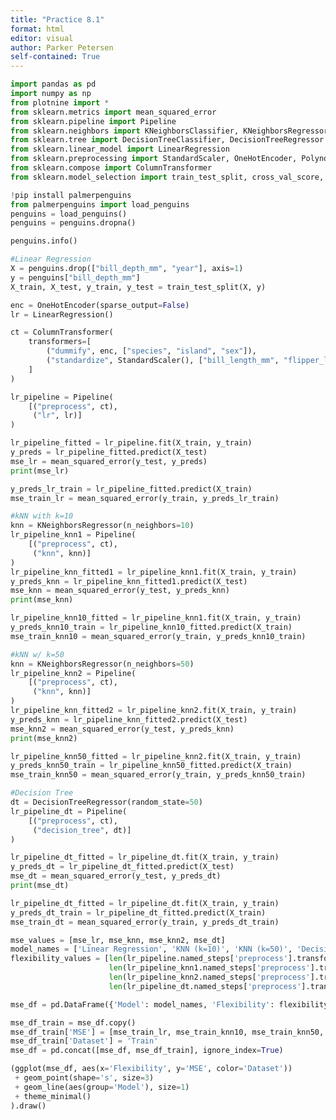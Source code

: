 ```yaml
---
title: "Practice 8.1"
format: html
editor: visual
author: Parker Petersen
self-contained: True
---
```


```python
import pandas as pd
import numpy as np
from plotnine import *
from sklearn.metrics import mean_squared_error
from sklearn.pipeline import Pipeline
from sklearn.neighbors import KNeighborsClassifier, KNeighborsRegressor
from sklearn.tree import DecisionTreeClassifier, DecisionTreeRegressor
from sklearn.linear_model import LinearRegression
from sklearn.preprocessing import StandardScaler, OneHotEncoder, PolynomialFeatures
from sklearn.compose import ColumnTransformer
from sklearn.model_selection import train_test_split, cross_val_score, GridSearchCV
```

```python
!pip install palmerpenguins
from palmerpenguins import load_penguins
penguins = load_penguins()
penguins = penguins.dropna()
```

```python
penguins.info()
```

```python
#Linear Regression
X = penguins.drop(["bill_depth_mm", "year"], axis=1)
y = penguins["bill_depth_mm"]
X_train, X_test, y_train, y_test = train_test_split(X, y)

enc = OneHotEncoder(sparse_output=False)
lr = LinearRegression()

ct = ColumnTransformer(
    transformers=[
        ("dummify", enc, ["species", "island", "sex"]),
        ("standardize", StandardScaler(), ["bill_length_mm", "flipper_length_mm", "body_mass_g"])
    ]
)

lr_pipeline = Pipeline(
    [("preprocess", ct),
     ("lr", lr)]
)

lr_pipeline_fitted = lr_pipeline.fit(X_train, y_train)
y_preds = lr_pipeline_fitted.predict(X_test)
mse_lr = mean_squared_error(y_test, y_preds)
print(mse_lr)

y_preds_lr_train = lr_pipeline_fitted.predict(X_train)
mse_train_lr = mean_squared_error(y_train, y_preds_lr_train)
```

```python
#kNN with k=10
knn = KNeighborsRegressor(n_neighbors=10)
lr_pipeline_knn1 = Pipeline(
    [("preprocess", ct),
     ("knn", knn)]
)
lr_pipeline_knn_fitted1 = lr_pipeline_knn1.fit(X_train, y_train)
y_preds_knn = lr_pipeline_knn_fitted1.predict(X_test)
mse_knn = mean_squared_error(y_test, y_preds_knn)
print(mse_knn)

lr_pipeline_knn10_fitted = lr_pipeline_knn1.fit(X_train, y_train)
y_preds_knn10_train = lr_pipeline_knn10_fitted.predict(X_train)
mse_train_knn10 = mean_squared_error(y_train, y_preds_knn10_train)
```

```python
#kNN w/ k=50
knn = KNeighborsRegressor(n_neighbors=50)
lr_pipeline_knn2 = Pipeline(
    [("preprocess", ct),
     ("knn", knn)]
)
lr_pipeline_knn_fitted2 = lr_pipeline_knn2.fit(X_train, y_train)
y_preds_knn = lr_pipeline_knn_fitted2.predict(X_test)
mse_knn2 = mean_squared_error(y_test, y_preds_knn)
print(mse_knn2)

lr_pipeline_knn50_fitted = lr_pipeline_knn2.fit(X_train, y_train)
y_preds_knn50_train = lr_pipeline_knn50_fitted.predict(X_train)
mse_train_knn50 = mean_squared_error(y_train, y_preds_knn50_train)
```

```python
#Decision Tree
dt = DecisionTreeRegressor(random_state=50)
lr_pipeline_dt = Pipeline(
    [("preprocess", ct),
     ("decision_tree", dt)]
)

lr_pipeline_dt_fitted = lr_pipeline_dt.fit(X_train, y_train)
y_preds_dt = lr_pipeline_dt_fitted.predict(X_test)
mse_dt = mean_squared_error(y_test, y_preds_dt)
print(mse_dt)

lr_pipeline_dt_fitted = lr_pipeline_dt.fit(X_train, y_train)
y_preds_dt_train = lr_pipeline_dt_fitted.predict(X_train)
mse_train_dt = mean_squared_error(y_train, y_preds_dt_train)
```

```python
mse_values = [mse_lr, mse_knn, mse_knn2, mse_dt]
model_names = ['Linear Regression', 'KNN (k=10)', 'KNN (k=50)', 'Decision Tree']
flexibility_values = [len(lr_pipeline.named_steps['preprocess'].transformers_[0][1].get_feature_names_out()),
                      len(lr_pipeline_knn1.named_steps['preprocess'].transformers_[0][1].get_feature_names_out()),
                      len(lr_pipeline_knn2.named_steps['preprocess'].transformers_[0][1].get_feature_names_out()),
                      len(lr_pipeline_dt.named_steps['preprocess'].transformers_[0][1].get_feature_names_out())]

mse_df = pd.DataFrame({'Model': model_names, 'Flexibility': flexibility_values, 'MSE': mse_values, 'Dataset': ['Test'] * 4})

mse_df_train = mse_df.copy()
mse_df_train['MSE'] = [mse_train_lr, mse_train_knn10, mse_train_knn50, mse_train_dt]
mse_df_train['Dataset'] = 'Train'
mse_df = pd.concat([mse_df, mse_df_train], ignore_index=True)

(ggplot(mse_df, aes(x='Flexibility', y='MSE', color='Dataset'))
 + geom_point(shape='s', size=3)
 + geom_line(aes(group='Model'), size=1)
 + theme_minimal()
).draw()


```
